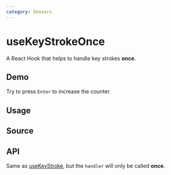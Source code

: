 ```yaml
---
category: Sensors
---
```


# useKeyStrokeOnce


<HooksType category={frontmatter.category} />

A React Hook that helps to handle key strokes **once**.

## Demo

Try to press `Enter` to increase the counter.


<App />

## Usage



## Source


<Source />

## API

Same as [useKeyStroke](/reference/use-key-stroke), but the `handler` will only be called **once**.
